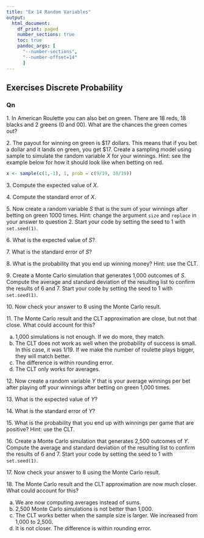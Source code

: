 ```yaml
---
title: "Ex 14 Random Variables"
output:
  html_document:
    df_print: paged
    number_sections: true
    toc: true
    pandoc_args: [
      "--number-sections",
      "--number-offset=14"
      ]
---
```


## Exercises Discrete Probability

### Qn

1\. In American Roulette you can also bet on green. There are 18 reds, 18 blacks and 2 greens (0 and 00). What are the chances the green comes out?


2\. The payout for winning on green is \$17 dollars. This means that if you bet a dollar and it lands on green, you get \$17. Create a sampling model using sample to simulate the random variable $X$ for your winnings. Hint: see the example below for how it should look like when betting on red.

```r
x <- sample(c(1,-1), 1, prob = c(9/19, 10/19))
```

3\. Compute the expected value of $X$.


4\. Compute the standard error of $X$.

    
5\. Now create a random variable $S$ that is the sum of your winnings after betting on green 1000 times. Hint: change the argument `size` and `replace` in your answer to question 2. Start your code by setting the seed to 1 with `set.seed(1)`.

6\. What is the expected value of $S$?


7\. What is the standard error of $S$?


8\. What is the probability that you end up winning money? Hint: use the CLT.


9\. Create a Monte Carlo simulation that generates 1,000 outcomes of $S$. Compute the average and standard deviation of the resulting list to confirm the results of 6 and 7. Start your code by setting the seed to 1 with `set.seed(1)`.




10\. Now check your answer to 8 using the Monte Carlo result. 

11\. The Monte Carlo result and the CLT approximation are close, but not that close. What could account for this?

a. 1,000 simulations is not enough. If we do more, they match.
b. The CLT does not work as well when the probability of success is small. In this case, it was 1/19. If we make the number of roulette plays bigger, they will match better.
c. The difference is within rounding error.
d. The CLT only works for averages.


12\. Now create a random variable $Y$ that is your average winnings per bet after playing off your winnings after betting on green 1,000 times.

13\. What is the expected value of $Y$?

14\. What is the standard error of $Y$?

15\. What is the probability that you end up with winnings per game that are positive? Hint: use the CLT.


16\. Create a Monte Carlo simulation that generates 2,500 outcomes of $Y$. Compute the average and standard deviation of the resulting list to confirm the results of 6 and 7. Start your code by setting the seed to 1 with `set.seed(1)`.

17\. Now check your answer to 8 using the Monte Carlo result. 

18\. The Monte Carlo result and the CLT approximation are now much closer.  What could account for this?

a. We are now computing averages instead of sums.
b. 2,500 Monte Carlo simulations is not better than 1,000.
c. The CLT works better when the sample size is larger. We increased from 1,000 to 2,500.
d. It is not closer. The difference is within rounding error.

